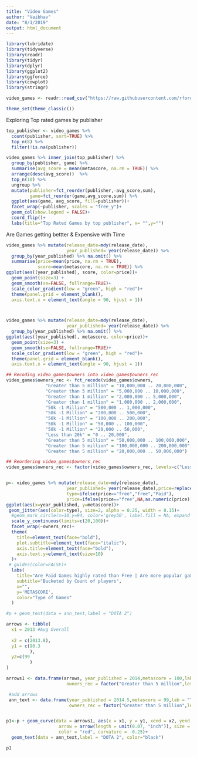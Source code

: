 ---
title: "Video Games"
author: "Vaibhav"
date: "8/1/2019"
output: html_document
---


```{r}
library(lubridate)
library(tidyverse)
library(readr)
library(tidyr)
library(dplyr)
library(ggplot2)
library(ggforce)
library(cowplot)
library(stringr)

video_games <- readr::read_csv("https://raw.githubusercontent.com/rfordatascience/tidytuesday/master/data/2019/2019-07-30/video_games.csv")

theme_set(theme_classic())

```

Exploring Top rated games by publisher
```{r}

top_publisher <- video_games %>% 
  count(publisher, sort=TRUE) %>% 
  top_n(8) %>% 
  filter(!is.na(publisher))

video_games %>% inner_join(top_publisher) %>% 
  group_by(publisher, game) %>%
  summarise(avg_score = mean(metascore, na.rm = TRUE)) %>% 
  arrange(desc(avg_score))  %>% 
  top_n(10) %>% 
  ungroup %>% 
  mutate(publisher=fct_reorder(publisher,-avg_score,sum),
         game=fct_reorder(game,avg_score,sum)) %>% 
  ggplot(aes(game, avg_score, fill=publisher))+
  facet_wrap(~publisher, scales = "free_y")+
  geom_col(show.legend = FALSE)+
  coord_flip()+
  labs(title="Top Rated Games by top publisher", x= "",y="")

```

Are Games getting bettter & Expensive with Time
```{r}

video_games %>% mutate(release_date=mdy(release_date),
                       year_published= year(release_date)) %>%
  group_by(year_published) %>% na.omit() %>%
  summarise(price=mean(price, na.rm = TRUE),
            score=mean(metascore, na.rm = TRUE)) %>%
ggplot(aes((year_published), score, color=price))+
  geom_point(size=3) +
  geom_smooth(se=FALSE, fullrange=TRUE)+
  scale_color_gradient(low = "green", high = "red")+
  theme(panel.grid = element_blank(),
  axis.text.x = element_text(angle = 90, hjust = 1))  



video_games %>% mutate(release_date=mdy(release_date),
                       year_published= year(release_date)) %>%
  group_by(year_published) %>% na.omit() %>%
ggplot(aes((year_published), metascore, color=price))+
  geom_point(size=3) +
  geom_smooth(se=FALSE, fullrange=TRUE)+
  scale_color_gradient(low = "green", high = "red")+
  theme(panel.grid = element_blank(),
  axis.text.x = element_text(angle = 90, hjust = 1))  
```

```{r}
## Recoding video_games$owners into video_games$owners_rec
video_games$owners_rec <- fct_recode(video_games$owners,
               "Greater than 5 million" = "10,000,000 .. 20,000,000",
               "Greater than 5 million" = "5,000,000 .. 10,000,000",
               "Greater than 1 million" = "2,000,000 .. 5,000,000",
               "Greater than 1 million" = "1,000,000 .. 2,000,000",
               "50k -1 Million" = "500,000 .. 1,000,000",
               "50k -1 Million" = "200,000 .. 500,000",
               "50k -1 Million" = "100,000 .. 200,000",
               "50k -1 Million" = "50,000 .. 100,000",
               "50k -1 Million" = "20,000 .. 50,000",
               "Less than 20k" = "0 .. 20,000",
               "Greater than 5 million" = "50,000,000 .. 100,000,000",
               "Greater than 5 million" = "100,000,000 .. 200,000,000",
               "Greater than 5 million" = "20,000,000 .. 50,000,000")

## Reordering video_games$owners_rec
video_games$owners_rec <- factor(video_games$owners_rec, levels=c("Less than 20k", "50k -1 Million", "Greater than 1 million", "Greater than 5 million"))


p<- video_games %>% mutate(release_date=mdy(release_date),
                       year_published= year(release_date),price=replace_na(price,"free"),
                       type=ifelse(price=="free","free","Paid"),
                       price=ifelse(price=="free",NA,as.numeric(price))) %>% 
ggplot(aes(x=year_published, y=metascore))+
 geom_jitter(aes(color=type), size=2, alpha = 0.25, width = 0.15)+
  #geom_mark_circle(x=10,y=94, color='grey50', label.fill = NA, expand = unit(4, "mm"))+
  scale_y_continuous(limits=c(20,100))+
  facet_wrap(~owners_rec)+
  theme(
    title=element_text(face="bold"),
    plot.subtitle=element_text(face="italic"),
    axis.title=element_text(face="bold"),
    axis.text.y=element_text(size=10)
  )+
 # guides(color=FALSE)+
  labs(
    title="Are Paid Games highly rated than Free | Are more popular game highly rated than less popular ones?",
    subtitle="Bucketed by Count of players",
    x="",
    y='METASCORE',
    color="Type of Games"
  )

#p + geom_text(data = ann_text,label = "DOTA 2")

arrows <- tibble(
  x1 = 2013 #Avg Overall
         ,
  x2 = c(2013.8),
  y1 = c(90.3
         ),
  y2=c(99
         )
)

arrows1 <- data.frame(arrows, year_published = 2014,metascore = 100,lab = "Text",type="free",
                       owners_rec = factor("Greater than 5 million",levels=c("Less than 20k", "50k -1 Million", "Greater than 1 million", "Greater than 5 million")))

 #add arrows
 ann_text <- data.frame(year_published = 2014.5,metascore = 99,lab = "Text",type="free",
                        owners_rec = factor("Greater than 5 million",levels=c("Less than 20k", "50k -1 Million", "Greater than 1 million", "Greater than 5 million")))


p1<-p + geom_curve(data = arrows1, aes(x = x1, y = y1, xend = x2, yend = y2),
                    arrow = arrow(length = unit(0.07, "inch")), size = 0.1,
                    color = "red", curvature = -0.25)+
  geom_text(data = ann_text,label = "DOTA 2", color="black")

p1
```

